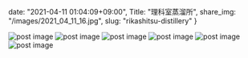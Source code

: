 date: "2021-04-11 01:04:09+09:00",
Title: "理科室蒸溜所",
share_img: "/images/2021_04_11_16.jpg",
slug: "rikashitsu-distillery"
}

<img src="/images/2021_04_11_13.jpg" alt="post image" />
<img src="/images/2021_04_11_14.jpg" alt="post image" />
<img src="/images/2021_04_11_12.jpg" alt="post image" />
<img src="/images/2021_04_11_15.jpg" alt="post image" />
<img src="/images/2021_04_11_16.jpg" alt="post image" />
<img src="/images/2021_04_11_17.jpg" alt="post image" />